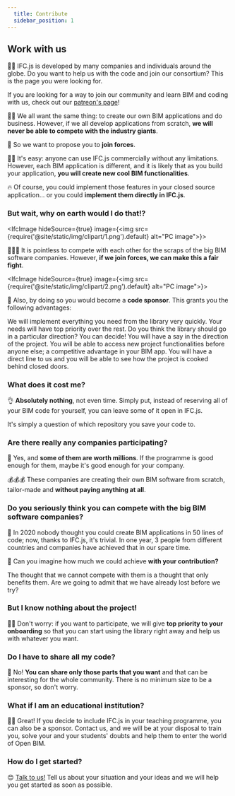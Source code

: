 ```yaml
---
  title: Contribute
  sidebar_position: 1
---
```


## Work with us

👩‍💻 IFC.js is developed by many companies and individuals around the globe. Do you want to help us with the code and join our consortium? This is the page you were looking for.

<IfcCard>
    If you are looking for a way to join our community and learn BIM and coding with us, check out our <a href={"https://ifcjs.github.io/info/docs/Patreon"}>patreon's page</a>!
</IfcCard>



🤷‍♀️️
We all want the same thing: to create our own BIM applications and do business. However, if we all develop applications from scratch, **we will never be able to compete with the industry giants**.

🤝
So we want to propose you to **join forces**.

👨‍💼
It's easy: anyone can use IFC.js commercially without any limitations. However, each BIM application is different, and it is likely that as you build your application, **you will create new cool BIM functionalities**.

🔥
Of course, you could implement those features in your closed source application... or you could **implement them directly in IFC.js**.

### But wait, why on earth would I do that!?

<IfcImage hideSource={true} image={<img src={require('@site/static/img/clipart/1.png').default} alt="PC image"></img>}></IfcImage>

💪💪💪
It is pointless to compete with each other for the scraps of the big BIM software companies. However, **if we join forces, we can make this a fair fight**.

<IfcImage hideSource={true} image={<img src={require('@site/static/img/clipart/2.png').default} alt="PC image"></img>}></IfcImage>

🤖
Also, by doing so you would become a **code sponsor**. This grants you the following advantages:

<IfcCard icon="🏆" title="Your needs go FIRST">
    We will implement everything you need from the library very quickly. Your needs will have top priority over the rest.
</IfcCard>

<IfcCard icon="🥇" title="Decision-making power">
    Do you think the library should go in a particular direction? You can decide! You will have a say in the direction of the project.
</IfcCard>

<IfcCard icon="🚀" title="Early access to new functionalities">
    You will be able to access new project functionalities before anyone else; a competitive advantage in your BIM app.
</IfcCard>

<IfcCard icon="👥" title="Access to exclusive chat for maintainers">
    You will have a direct line to us and you will be able to see how the project is cooked behind closed doors.
</IfcCard>

### What does it cost me?

👌
**Absolutely nothing**, not even time. Simply put, instead of reserving all of your BIM code for yourself, you can leave some of it open in IFC.js.

<IfcAlert>
    It's simply a question of which repository you save your code to.
</IfcAlert>

### Are there really any companies participating?

💼
Yes, and **some of them are worth millions**. If the programme is good enough for them, maybe it's good enough for your company.

💰💰💰
These companies are creating their own BIM software from scratch, tailor-made and **without paying anything at all**.

### Do you seriously think you can compete with the big BIM software companies?

🌈
In 2020 nobody thought you could create BIM applications in 50 lines of code; now, thanks to IFC.js, it's trivial. In one year, 3 people from different countries and companies have achieved that in our spare time.

🤝
Can you imagine how much we could achieve **with your contribution?**

<IfcCard>
    The thought that we cannot compete with them is a thought that only benefits them. Are we going to admit that we have already lost before we try?
</IfcCard>

### But I know nothing about the project!

👩‍🏫
Don't worry: if you want to participate, we will give **top priority to your onboarding** so that you can start using the library right away and help us with whatever you want.

### Do I have to share all my code?

🔑
No! **You can share only those parts that you want** and that can be interesting for the whole community. There is no minimum size to be a sponsor, so don't worry.

### What if I am an educational institution?

👩‍🏫
Great! If you decide to include IFC.js in your teaching programme, you can also be a sponsor. Contact us, and we will be at your disposal to train you, solve your and your students' doubts and help them to enter the world of Open BIM.

### How do I get started?

😊
[Talk to us!](https://discord.gg/FXfyR4XrKT) Tell us about your situation and your ideas and we will help you get started as soon as possible.